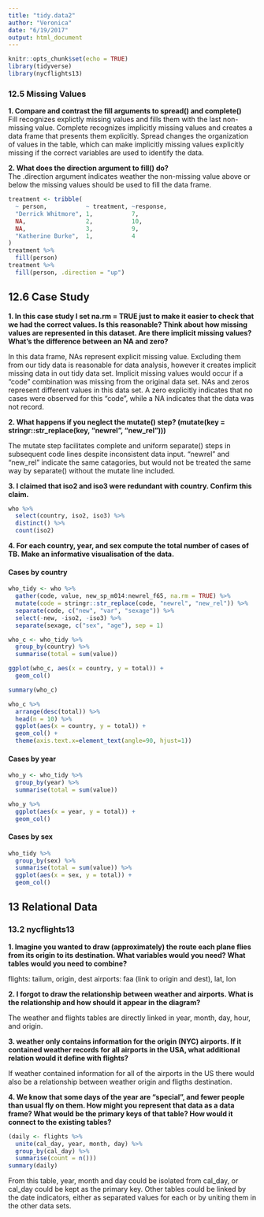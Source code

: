 ```yaml
---
title: "tidy.data2"
author: "Veronica"
date: "6/19/2017"
output: html_document
---
```


```r
knitr::opts_chunk$set(echo = TRUE)
library(tidyverse)
library(nycflights13)
```

### 12.5 Missing Values

**1. Compare and contrast the fill arguments to spread() and complete()**  
Fill recognizes explictly missing values and fills them with the last non-missing value. Complete recognizes implicitly missing values and creates a data frame that presents them explicitly. Spread changes the organization of values in the table, which can make implicitly missing values explicitly missing if the correct variables are used to identify the data. 

**2. What does the direction argument to fill() do?**  
The .direction argument indicates weather the non-missing value above or below the missing values should be used to fill the data frame.  
```r
treatment <- tribble(
  ~ person,           ~ treatment, ~response,
  "Derrick Whitmore", 1,           7,
  NA,                 2,           10,
  NA,                 3,           9,
  "Katherine Burke",  1,           4
)
treatment %>% 
  fill(person)
treatment %>% 
  fill(person, .direction = "up")
```  

## 12.6 Case Study

**1. In this case study I set na.rm = TRUE just to make it easier to check that we had the correct values. Is this reasonable? Think about how missing values are represented in this dataset. Are there implicit missing values? What’s the difference between an NA and zero?**  

In this data frame, NAs represent explicit missing value. Excluding them from our tidy data is reasonable for data analysis, however it creates implicit missing data in out tidy data set.
Implicit missing values would occur if a "code" combination was missing from the original data set. NAs and zeros represent different values in this data set. A zero explicitly indicates that no cases were observed for this "code", while a NA indicates that the data was not record.

**2. What happens if you neglect the mutate() step? (mutate(key = stringr::str_replace(key, "newrel", "new_rel")))**

The mutate step facilitates complete and uniform separate() steps in subsequent code lines despite inconsistent data input. "newrel" and "new_rel" indicate the same catagories, but would not be treated the same way by separate() without the mutate line included. 

**3. I claimed that iso2 and iso3 were redundant with country. Confirm this claim.**

```r
who %>% 
  select(country, iso2, iso3) %>%
  distinct() %>% 
  count(iso2)
```

**4. For each country, year, and sex compute the total number of cases of TB. Make an informative visualisation of the data.**  

#### Cases by country  
```r
who_tidy <- who %>%
  gather(code, value, new_sp_m014:newrel_f65, na.rm = TRUE) %>% 
  mutate(code = stringr::str_replace(code, "newrel", "new_rel")) %>%
  separate(code, c("new", "var", "sexage")) %>% 
  select(-new, -iso2, -iso3) %>% 
  separate(sexage, c("sex", "age"), sep = 1)

who_c <- who_tidy %>% 
  group_by(country) %>% 
  summarise(total = sum(value)) 

ggplot(who_c, aes(x = country, y = total)) + 
  geom_col()

summary(who_c)

who_c %>% 
  arrange(desc(total)) %>% 
  head(n = 10) %>% 
  ggplot(aes(x = country, y = total)) + 
  geom_col() +
  theme(axis.text.x=element_text(angle=90, hjust=1))
```

#### Cases by year  
```r
who_y <- who_tidy %>% 
  group_by(year) %>% 
  summarise(total = sum(value)) 

who_y %>%   
  ggplot(aes(x = year, y = total)) + 
  geom_col()
```

#### Cases by sex  
```r
who_tidy %>% 
  group_by(sex) %>% 
  summarise(total = sum(value)) %>% 
  ggplot(aes(x = sex, y = total)) + 
  geom_col()
```

## 13 Relational Data  
### 13.2 nycflights13

**1. Imagine you wanted to draw (approximately) the route each plane flies from its origin to its destination. What variables would you need? What tables would you need to combine?**

flights: tailum, origin, dest
airports: faa (link to origin and dest), lat, lon

**2. I forgot to draw the relationship between weather and airports. What is the relationship and how should it appear in the diagram?**

The weather and flights tables are directly linked in year, month, day, hour, and origin. 

**3. weather only contains information for the origin (NYC) airports. If it contained weather records for all airports in the USA, what additional relation would it define with flights?**

If weather contained information for all of the airports in the US there would also be a relationship between weather origin and fligths destination.

**4. We know that some days of the year are “special”, and fewer people than usual fly on them. How might you represent that data as a data frame? What would be the primary keys of that table? How would it connect to the existing tables?**

```r
(daily <- flights %>% 
  unite(cal_day, year, month, day) %>%
  group_by(cal_day) %>% 
  summarise(count = n()))
summary(daily)
```

From this table, year, month and day could be isolated from cal_day, or cal_day could be kept as the primary key. Other tables could be linked by the date indicators, either as separated values for each or by uniting them in the other data sets. 